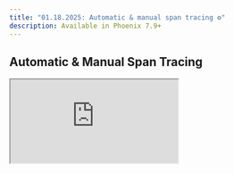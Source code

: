 ```yaml
---
title: "01.18.2025: Automatic & manual span tracing ⚙️"
description: Available in Phoenix 7.9+
---
```


<Update label="01.18.2025" description="">

## Automatic & Manual Span Tracing

<Frame>
  <iframe 
    src="https://cdn.iframe.ly/eYTN9GP" 
    width={1000} 
    height={400}
    allowFullScreen
  />
</Frame>

In addition to using our automatic instrumentors and tracing directly using OTEL, we've now added our own layer to let you have the granularity of manual instrumentation without as much boilerplate code.

You can now access a tracer object with streamlined options to trace functions and code blocks. The main two options are:

* Using the **decorator** `@tracer.chain` traces the entire function automatically as a Span in Phoenix. The input, output, and status attributes are set based on the function's parameters and return value.
* Using the tracer in a `with` clause allows you to trace specific code blocks within a function. You manually define the Span name, input, output, and status.

Check out the [docs](/phoenix/tracing/how-to-tracing/instrument-python#using-your-tracer) for more on how to use tracer objects.
</Update>